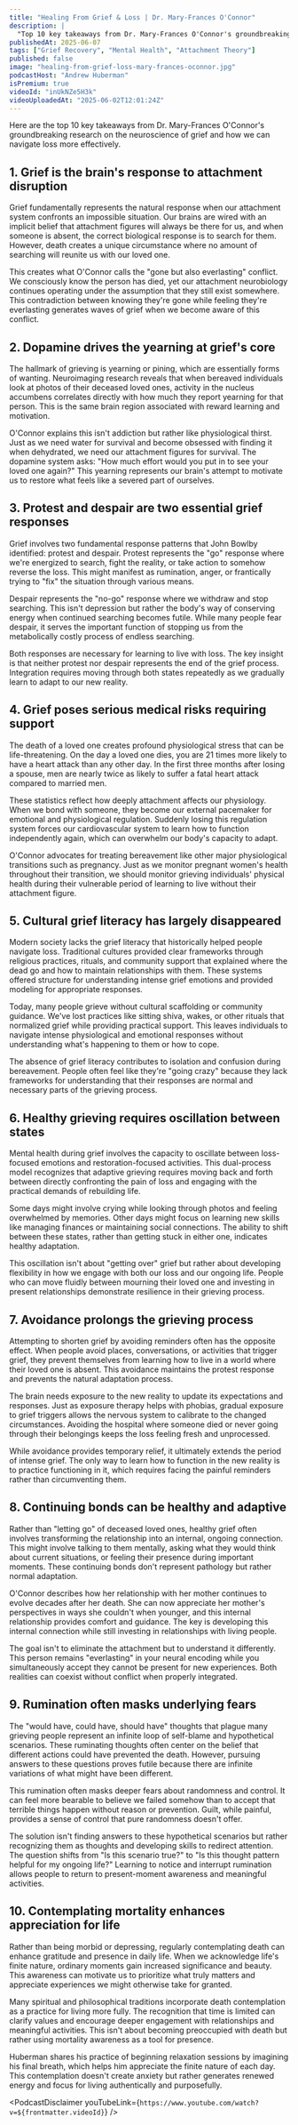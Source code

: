 ```yaml
---
title: "Healing From Grief & Loss | Dr. Mary-Frances O'Connor"
description: |
  "Top 10 key takeaways from Dr. Mary-Frances O'Connor's groundbreaking research on the neuroscience of grief and how we can navigate loss more effectively."
publishedAt: 2025-06-07
tags: ["Grief Recovery", "Mental Health", "Attachment Theory"]
published: false
image: "healing-from-grief-loss-mary-frances-oconnor.jpg"
podcastHost: "Andrew Huberman"
isPremium: true
videoId: "inUkNZe5H3k"
videoUploadedAt: "2025-06-02T12:01:24Z"
---
```



<PodcastSummaryPageLayout frontmatter={frontmatter}>
Here are the top 10 key takeaways from Dr. Mary-Frances O'Connor's groundbreaking research on the neuroscience of grief and how we can navigate loss more effectively.

## 1. Grief is the brain's response to attachment disruption

Grief fundamentally represents the natural response when our attachment system confronts an impossible situation. Our brains are wired with an implicit belief that attachment figures will always be there for us, and when someone is absent, the correct biological response is to search for them. However, death creates a unique circumstance where no amount of searching will reunite us with our loved one.

This creates what O'Connor calls the "gone but also everlasting" conflict. We consciously know the person has died, yet our attachment neurobiology continues operating under the assumption that they still exist somewhere. This contradiction between knowing they're gone while feeling they're everlasting generates waves of grief when we become aware of this conflict.

## 2. Dopamine drives the yearning at grief's core

The hallmark of grieving is yearning or pining, which are essentially forms of wanting. Neuroimaging research reveals that when bereaved individuals look at photos of their deceased loved ones, activity in the nucleus accumbens correlates directly with how much they report yearning for that person. This is the same brain region associated with reward learning and motivation.

O'Connor explains this isn't addiction but rather like physiological thirst. Just as we need water for survival and become obsessed with finding it when dehydrated, we need our attachment figures for survival. The dopamine system asks: "How much effort would you put in to see your loved one again?" This yearning represents our brain's attempt to motivate us to restore what feels like a severed part of ourselves.

## 3. Protest and despair are two essential grief responses

Grief involves two fundamental response patterns that John Bowlby identified: protest and despair. Protest represents the "go" response where we're energized to search, fight the reality, or take action to somehow reverse the loss. This might manifest as rumination, anger, or frantically trying to "fix" the situation through various means.

Despair represents the "no-go" response where we withdraw and stop searching. This isn't depression but rather the body's way of conserving energy when continued searching becomes futile. While many people fear despair, it serves the important function of stopping us from the metabolically costly process of endless searching.

Both responses are necessary for learning to live with loss. The key insight is that neither protest nor despair represents the end of the grief process. Integration requires moving through both states repeatedly as we gradually learn to adapt to our new reality.

## 4. Grief poses serious medical risks requiring support

The death of a loved one creates profound physiological stress that can be life-threatening. On the day a loved one dies, you are 21 times more likely to have a heart attack than any other day. In the first three months after losing a spouse, men are nearly twice as likely to suffer a fatal heart attack compared to married men.

These statistics reflect how deeply attachment affects our physiology. When we bond with someone, they become our external pacemaker for emotional and physiological regulation. Suddenly losing this regulation system forces our cardiovascular system to learn how to function independently again, which can overwhelm our body's capacity to adapt.

O'Connor advocates for treating bereavement like other major physiological transitions such as pregnancy. Just as we monitor pregnant women's health throughout their transition, we should monitor grieving individuals' physical health during their vulnerable period of learning to live without their attachment figure.

## 5. Cultural grief literacy has largely disappeared

Modern society lacks the grief literacy that historically helped people navigate loss. Traditional cultures provided clear frameworks through religious practices, rituals, and community support that explained where the dead go and how to maintain relationships with them. These systems offered structure for understanding intense grief emotions and provided modeling for appropriate responses.

Today, many people grieve without cultural scaffolding or community guidance. We've lost practices like sitting shiva, wakes, or other rituals that normalized grief while providing practical support. This leaves individuals to navigate intense physiological and emotional responses without understanding what's happening to them or how to cope.

The absence of grief literacy contributes to isolation and confusion during bereavement. People often feel like they're "going crazy" because they lack frameworks for understanding that their responses are normal and necessary parts of the grieving process.

## 6. Healthy grieving requires oscillation between states

Mental health during grief involves the capacity to oscillate between loss-focused emotions and restoration-focused activities. This dual-process model recognizes that adaptive grieving requires moving back and forth between directly confronting the pain of loss and engaging with the practical demands of rebuilding life.

Some days might involve crying while looking through photos and feeling overwhelmed by memories. Other days might focus on learning new skills like managing finances or maintaining social connections. The ability to shift between these states, rather than getting stuck in either one, indicates healthy adaptation.

This oscillation isn't about "getting over" grief but rather about developing flexibility in how we engage with both our loss and our ongoing life. People who can move fluidly between mourning their loved one and investing in present relationships demonstrate resilience in their grieving process.

## 7. Avoidance prolongs the grieving process

Attempting to shorten grief by avoiding reminders often has the opposite effect. When people avoid places, conversations, or activities that trigger grief, they prevent themselves from learning how to live in a world where their loved one is absent. This avoidance maintains the protest response and prevents the natural adaptation process.

The brain needs exposure to the new reality to update its expectations and responses. Just as exposure therapy helps with phobias, gradual exposure to grief triggers allows the nervous system to calibrate to the changed circumstances. Avoiding the hospital where someone died or never going through their belongings keeps the loss feeling fresh and unprocessed.

While avoidance provides temporary relief, it ultimately extends the period of intense grief. The only way to learn how to function in the new reality is to practice functioning in it, which requires facing the painful reminders rather than circumventing them.

## 8. Continuing bonds can be healthy and adaptive

Rather than "letting go" of deceased loved ones, healthy grief often involves transforming the relationship into an internal, ongoing connection. This might involve talking to them mentally, asking what they would think about current situations, or feeling their presence during important moments. These continuing bonds don't represent pathology but rather normal adaptation.

O'Connor describes how her relationship with her mother continues to evolve decades after her death. She can now appreciate her mother's perspectives in ways she couldn't when younger, and this internal relationship provides comfort and guidance. The key is developing this internal connection while still investing in relationships with living people.

The goal isn't to eliminate the attachment but to understand it differently. This person remains "everlasting" in your neural encoding while you simultaneously accept they cannot be present for new experiences. Both realities can coexist without conflict when properly integrated.

## 9. Rumination often masks underlying fears

The "would have, could have, should have" thoughts that plague many grieving people represent an infinite loop of self-blame and hypothetical scenarios. These ruminating thoughts often center on the belief that different actions could have prevented the death. However, pursuing answers to these questions proves futile because there are infinite variations of what might have been different.

This rumination often masks deeper fears about randomness and control. It can feel more bearable to believe we failed somehow than to accept that terrible things happen without reason or prevention. Guilt, while painful, provides a sense of control that pure randomness doesn't offer.

The solution isn't finding answers to these hypothetical scenarios but rather recognizing them as thoughts and developing skills to redirect attention. The question shifts from "Is this scenario true?" to "Is this thought pattern helpful for my ongoing life?" Learning to notice and interrupt rumination allows people to return to present-moment awareness and meaningful activities.

## 10. Contemplating mortality enhances appreciation for life

Rather than being morbid or depressing, regularly contemplating death can enhance gratitude and presence in daily life. When we acknowledge life's finite nature, ordinary moments gain increased significance and beauty. This awareness can motivate us to prioritize what truly matters and appreciate experiences we might otherwise take for granted.

Many spiritual and philosophical traditions incorporate death contemplation as a practice for living more fully. The recognition that time is limited can clarify values and encourage deeper engagement with relationships and meaningful activities. This isn't about becoming preoccupied with death but rather using mortality awareness as a tool for presence.

Huberman shares his practice of beginning relaxation sessions by imagining his final breath, which helps him appreciate the finite nature of each day. This contemplation doesn't create anxiety but rather generates renewed energy and focus for living authentically and purposefully.

<PodcastDisclaimer
  youTubeLink={`https://www.youtube.com/watch?v=${frontmatter.videoId}`}
/>

</PodcastSummaryPageLayout>
